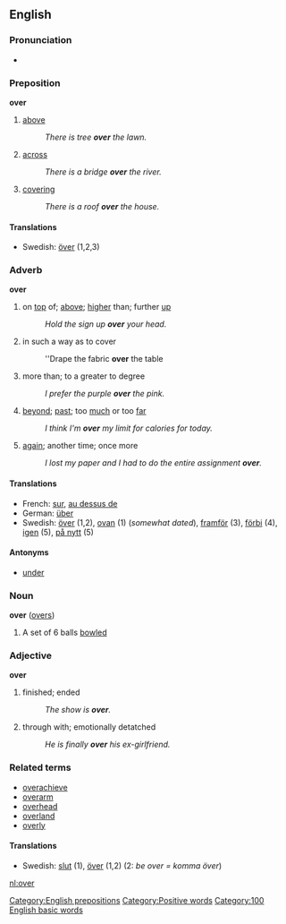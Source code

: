 {{rfc}}
==English==
===Pronunciation===
<!--Please put IPA/SAMPA above the audio, for consistency-->
*{{audio|en-us-over.ogg|Audio (US)}}

===Preposition===
'''over'''
#[[above]]
#:''There is tree '''over''' the lawn.''
#[[across]]
#:''There is a bridge '''over''' the river.''
#[[covering]]
#:''There is a roof '''over''' the house.''

====Translations====
*Swedish: [[över]] (1,2,3)

===Adverb===
'''over'''
#on [[top]] of; [[above]]; [[higher]] than; further [[up]]
#:''Hold the sign up '''over''' your head.''
#in such a way as to cover
#:''Drape the fabric '''over''' the table
#more than; to a greater to degree
#:''I prefer the purple '''over''' the pink.''
#[[beyond]]; [[past]]; too [[much]] or too [[far]]
#:''I think I'm '''over''' my limit for calories for today.''
#[[again]]; another time; once more
#:''I lost my paper and I had to do the entire assignment '''over'''.''

====Translations====
*French: [[sur]], [[au dessus de]]
*German: [[über]]
*Swedish: [[över]] (1,2), [[ovan]] (1) (''somewhat dated''), [[framför]] (3), [[förbi]] (4), [[igen]] (5), [[på nytt]] (5)

====Antonyms====
*[[under]]

===Noun===
'''over''' ([[overs]])
# {{cricket}} A set of 6 balls [[bowl]]ed

===Adjective===
'''over'''
#finished; ended
#:''The show is '''over'''.''
#through with; emotionally detatched
#:''He is finally '''over''' his ex-girlfriend.''

===Related terms===
*[[overachieve]]
*[[overarm]]
*[[overhead]]
*[[overland]]
*[[overly]]

====Translations====
*Swedish: [[slut]] (1), [[över]] (1,2) (2: ''be over =  komma över'')

[[nl:over]]
[[Category:English prepositions]]
[[Category:Positive words]]
[[Category:100 English basic words]]